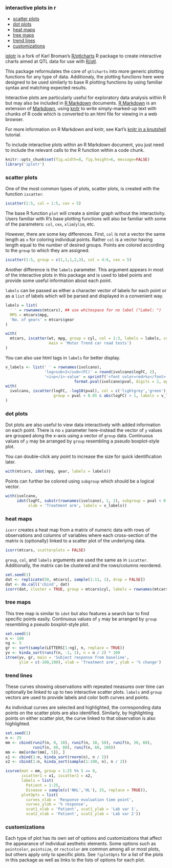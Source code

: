 <!--
%\VignetteEngine{knitr::knitr}
%\VignetteIndexEntry{Interactive plots in R}
-->

### interactive plots in r
 
* [scatter plots](#scatter-plots)  
* [dot plots](#dot-plots)  
* [heat maps](#heat-maps)  
* [tree maps](#tree-maps)  
* [trend lines](#trend-lines)  
* [customizations](#customizations)  

[iplotr](http://github.com/raredd/iplotr) is a fork of Karl Broman's [R/qtlcharts](http://kbroman.org/qtlcharts) R package to create interactive charts aimed at QTL data for use with [R/qtl](http://www.rqtl.org).

This package reformulates the core of `qtlcharts` into more generic plotting functions for any type of data. Additionaly, the plotting functions here were designed to be used similarly to base R plotting functions by using familiar syntax and matching expected results.

Interactive plots are particularly useful for exploratory data analysis within R but may also be included in [R Markdown](http://rmarkdown.rstudio.com) documents. [R Markdown](http://rmarkdown.rstudio.com) is an extension of [Markdown](http://daringfireball.net/projects/markdown/), using [knitr](http://yihui.name/knitr/) to write simply-marked-up text with chunks of R code which is converted to an html file for viewing in a web browser.

For more information on R Markdown and knitr, see Karl's [knitr in a knutshell](http://kbroman.org/knitr_knutshell/) tutorial.

To include interactive plots within an R Markdown document, you just need to include the relevant calls to the R function within a code chunk.

```r
knitr::opts_chunk$set(fig.width=8, fig.height=6, message=FALSE)
library('iplotr')
```

### scatter plots

One of the most common types of plots, scatter plots, is created with the function `iscatter`.

```r
iscatter(1:5, col = 1:5, cex = 5)
```

The base R function `plot` will create a similar graph without the interactivity. Users familiar with R's base plotting functions will also be familiar with some of the parameters: `col`, `cex`, `xlim`/`ylim`, etc.

However, there are some key differences. First, `col` is not a vector the same length as `x` for coloring individual points. Rather `col` is a vector having length equal to the number of desired groups. Points are colored according to the `group` to which they are assigned.

```r
iscatter(1:5, group = c(1,1,1,2,3), col = 4:6, cex = 5)
```

Another difference is the `labels` parameter. This argument appears in most of the interactive plots in this package and is used to label points and provide some useful information about each point.

`labels` can be passed as either a character vector of labels for each point or as a `list` of labels which will be parsed and displayed in a convenient way.

```r
labels = list(
  ' ' = rownames(mtcars), ## use whitespace for no label ("Label: ")
  MPG = mtcars$mpg,
  'No. of gears' = mtcars$gear
)

with(
  mtcars, iscatter(wt, mpg, group = cyl, col = 1:3, labels = labels, cex = 5,
                   main = 'Motor Trend car road tests')
)
```

You can also use html tags in `labels` for better display.

```r
v_labels <- list(' ' = rownames(ivolcano),
                 'log<sub>2</sub>(FC)' = round(ivolcano$logFC, 2),
                 '<i>p</i>-value' = sprintf('<font color=red>%s</font>',
                              format.pval(ivolcano$pval, digits = 2, eps = .05)))
with(
  ivolcano, iscatter(logFC, -log10(pval), col = c('lightgrey','green'),
                     group = pval < 0.05 & abs(logFC) > 1, labels = v_labels)
)
```

### dot plots

Dot plots are also useful to view data interactively with added information on each point. There is no `x` parameter here--instead the vector of `y` values are grouped along the x-axis using a vector of `group` data. Continuous values of `y` may be arranged by `group` resembling a pseudo boxplot-style plot.

You can double-click any point to increase the size for quick identification later.

```r
with(mtcars, idot(mpg, gear, labels = labels))
```

Points can further be colored using `subgroup` which should be a logical vector.

```r
with(ivolcano,
     idot(logFC, substr(rownames(ivolcano), 1, 1), subgroup = pval < 0.05,
          xlab = 'Treatment arm', labels = v_labels))
```

### heat maps

`icorr` creates a heat map from a matrix of numeric data with rows of observations and columns of variables where each cross-section of the matrix is (optionally) linked to a scatter plot of the underlying data.

```r
icorr(mtcars, scatterplots = FALSE)
```

`group`, `col`, and `labels` arguments are used the same as in `iscatter`. Additionally, the matrix can be clustered and the rows/columns reordered.

```r
set.seed(1)
dat <- replicate(50, mtcars[, sample(1:11, 1), drop = FALSE])
dat <- do.call('cbind', dat)
icorr(dat, cluster = TRUE, group = mtcars$cyl, labels = rownames(mtcars))
```

### tree maps

This tree map is similar to `idot` but also features a search bar to find specific points easily. Continuous values of `y` may be arranged by `group` resembling a pseudo boxplot-style plot.

```r
set.seed(1)
n <- 100
ng <- 5
gr <- sort(sample(LETTERS[1:ng], n, replace = TRUE))
yv <- kinda_sort(runif(n, -1, 1), n = n / 2) * 100
itree(yv, gr, main = 'Subject response from baseline',
      ylim = c(-100,100), xlab = 'Treatment arm', ylab = '% change')
```

### trend lines

These curves showing observations with repeated measures over time can optionally be linked to up to two interactive scatter plots. `labels` and `group` vectors are used to provide labels and color both curves and points.

As individual curves are selected and highlighted, the corresponding data points on the scatter plots are also identified. Similarly, by highlighting points on either scatter plot, the curve linked to that observation is also highlighted.

```r
set.seed(1)
n <- 25
mm <- cbind(runif(n, 0, 10), runif(n, 10, 50), runif(n, 30, 60),
            runif(n, 40, 80), runif(n, 60, 100))
mm <- mm[order(mm[, 5]), ]
x1 <- cbind(1:n, kinda_sort(rnorm(n), n / 2))
x2 <- cbind(1:n, kinda_sort(sample(1:100, n), n / 2))

icurve(mat = mm, group = 1:25 %% 5 == 0,
       iscatter1 = x1, iscatter2 = x2,
       labels = list(
         Patient = 1:25,
         Disease = sample(c('NHL','HL'), 25, replace = TRUE)),
       plotOpts = list(
         curves_xlab = 'Response evaluation time point',
         curves_ylab = '% response',
         scat1_xlab = 'Patient', scat1_ylab = 'Lab var 1',
         scat2_xlab = 'Patient', scat2_ylab = 'Lab var 2'))

```

### customizations

Each type of plot has its own set of options and customizations that affect the appearance of individual aesthetic elements. Some options such as `pointcolor`, `pointsize`, or `rectcolor` are common among all or most plots, but others apply only to specific plots. See `?iplotOpts` for a list of the plots in this package as well as links to the lists of options for each plot.

